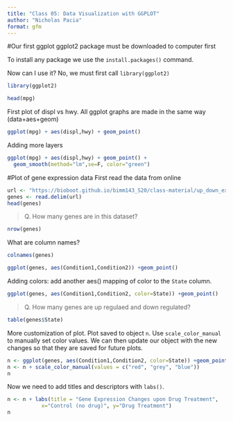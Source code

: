 ```yaml
---
title: "Class 05: Data Visualization with GGPLOT"
author: "Nicholas Pacia"
format: gfm
---
```


#Our first ggplot ggplot2 package must be downloaded to computer first

To install any package we use the `install.packages()` command.

Now can I use it? No, we must first call `library(ggplot2)`

```r
library(ggplot2)
```

```r
head(mpg)
```

First plot of displ vs hwy. All ggplot graphs are made in the same way (data+aes+geom)

```r
ggplot(mpg) + aes(displ,hwy) + geom_point()
```

Adding more layers

```r
ggplot(mpg) + aes(displ,hwy) + geom_point() +
  geom_smooth(method="lm",se=F, color="green")
```

#Plot of gene expression data First read the data from online

```r
url <- "https://bioboot.github.io/bimm143_S20/class-material/up_down_expression.txt"
genes <- read.delim(url)
head(genes)
```

> Q. How many genes are in this dataset?

```r
nrow(genes)
```
What are column names?
```r
colnames(genes)
```
```r
ggplot(genes, aes(Condition1,Condition2)) +geom_point()
```
Adding colors: add another aes() mapping of color to the `State` column.
```r
ggplot(genes, aes(Condition1,Condition2, color=State)) +geom_point()
```
>Q. How many genes are up regulaed and down regulated?

```r
table(genes$State)
```

More customization of plot. Plot saved to object `n`. Use `scale_color_manual` to manually set color values. We can then update our object with the new changes so that they are saved for future plots.
```r
n <- ggplot(genes, aes(Condition1,Condition2, color=State)) +geom_point()
n <- n + scale_color_manual(values = c("red", "grey", "blue"))
n
```
Now we need to add titles and descriptors with `labs()`. 
```r
n <- n + labs(title = "Gene Expression Changes upon Drug Treatment",
           x="Control (no drug)", y="Drug Treatment")
n
```
